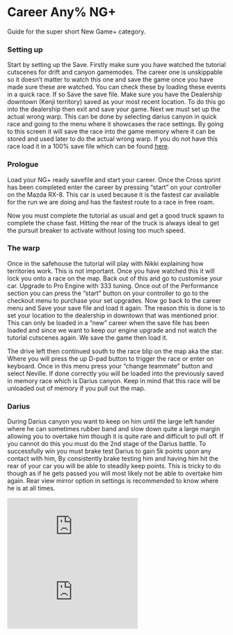 # Career Any% NG+

Guide for the super short New Game+ category.


### Setting up

Start by setting up the Save. Firstly make sure you have watched the tutorial cutscenes for drift and canyon gamemodes. The career one is unskippable so it doesn’t matter to watch this one and save the game once you have made sure these are watched. You can check these by loading these events in a quick race. If so Save the save file. Make sure you have the Dealership downtown (Kenji territory) saved as your most recent location. To do this go into the dealership then exit and save your game. Next we must set up the actual wrong warp. This can be done by selecting darius canyon in quick race and going to the menu where it showcases the race settings. By going to this screen it will save the race into the game memory where it can be stored and used later to do the actual wrong warp. If you do not have this race load it in a 100% save file which can be found [here](https://www.speedrun.com/nfsc/resources/qm8dy).

### Prologue

Load your NG+ ready savefile and start your career. Once the Cross sprint has been completed enter the career by pressing “start” on your controller on the Mazda RX-8. This car is used because it is the fastest car available for the run we are doing and has the fastest route to a race in free roam.

Now you must complete the tutorial as usual and get a good truck spawn to complete the chase fast. Hitting the rear of the truck is always ideal to get the pursuit breaker to activate without losing too much speed.

### The warp

Once in the safehouse the tutorial will play with Nikki explaining how territories work. This is not important. Once you have watched this it will lock you onto a race on the map. Back out of this and go to customise your car. Upgrade to Pro Engine with 333 tuning. Once out of the Performance section you can press the “start” button on your controller to go to the checkout menu to purchase your set upgrades. Now go back to the career menu and Save your save file and load it again. The reason this is done is to set your location to the dealership in downtown that was mentioned prior. This can only be loaded in a “new” career when the save file has been loaded and since we want to keep our engine upgrade and not watch the tutorial cutscenes again. We save the game then load it.

The drive left then continued south to the race blip on the map aka the star. Where you will press the up D-pad button to trigger the race or enter on keyboard. Once in this menu press your “change teammate” button and select Neville. If done correctly you will be loaded into the previously saved in memory race which is Darius canyon. Keep in mind that this race will be unloaded out of memory if you pull out the map.

### Darius

During Darius canyon you want to keep on him until the large left hander where he can sometimes rubber band and slow down quite a large margin allowing you to overtake him though it is quite rare and difficult to pull off. If you cannot do this you must do the 2nd stage of the Darius battle. To successfully win you must brake test Darius to gain 5k points upon any contact with him, By consistently brake testing him and having him hit the rear of your car you will be able to steadily keep points. This is tricky to do though as if he gets passed you will most likely not be able to overtake him again. Rear view mirror option in settings is recommended to know where he is at all times.

<Tabs>
  <TabItem value="clip1" label="Two round Darius by JV">
<div class="container-169">
<iframe class="responsive-iframe" src="https://www.youtube.com/embed/1F131YYDiPw?si=6jvJoIKBomiMYE_5&amp;start=567" title="YouTube video player" loading="lazy" frameBorder="0" allow="accelerometer; autoplay; clipboard-write; encrypted-media; gyroscope; picture-in-picture; web-share" referrerPolicy="strict-origin-when-cross-origin" allowFullScreen></iframe>
</div>
  </TabItem>
  <TabItem value="clip2" label="Darius Overtake by Artacer">
<div class="container-169">
<iframe class="responsive-iframe" src="https://www.youtube.com/embed/opyQaz3yQVg?si=TBKYIXp5_Z5lwtZs&amp;start=472" title="YouTube video player" loading="lazy" frameBorder="0" allow="accelerometer; autoplay; clipboard-write; encrypted-media; gyroscope; picture-in-picture; web-share" referrerPolicy="strict-origin-when-cross-origin" allowFullScreen></iframe>
</div>
  </TabItem>
</Tabs>
  